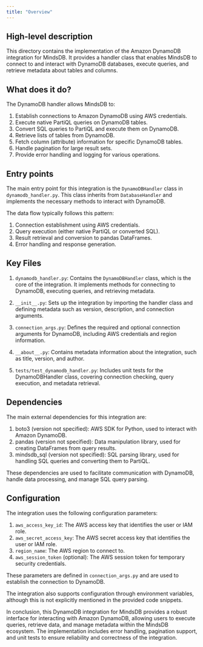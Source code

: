 ```yaml
---
title: "Overview"
---
```


## High-level description
This directory contains the implementation of the Amazon DynamoDB integration for MindsDB. It provides a handler class that enables MindsDB to connect to and interact with DynamoDB databases, execute queries, and retrieve metadata about tables and columns.

## What does it do?
The DynamoDB handler allows MindsDB to:
1. Establish connections to Amazon DynamoDB using AWS credentials.
2. Execute native PartiQL queries on DynamoDB tables.
3. Convert SQL queries to PartiQL and execute them on DynamoDB.
4. Retrieve lists of tables from DynamoDB.
5. Fetch column (attribute) information for specific DynamoDB tables.
6. Handle pagination for large result sets.
7. Provide error handling and logging for various operations.

## Entry points
The main entry point for this integration is the `DynamoDBHandler` class in `dynamodb_handler.py`. This class inherits from `DatabaseHandler` and implements the necessary methods to interact with DynamoDB.

The data flow typically follows this pattern:
1. Connection establishment using AWS credentials.
2. Query execution (either native PartiQL or converted SQL).
3. Result retrieval and conversion to pandas DataFrames.
4. Error handling and response generation.

## Key Files
1. `dynamodb_handler.py`: Contains the `DynamoDBHandler` class, which is the core of the integration. It implements methods for connecting to DynamoDB, executing queries, and retrieving metadata.

2. `__init__.py`: Sets up the integration by importing the handler class and defining metadata such as version, description, and connection arguments.

3. `connection_args.py`: Defines the required and optional connection arguments for DynamoDB, including AWS credentials and region information.

4. `__about__.py`: Contains metadata information about the integration, such as title, version, and author.

5. `tests/test_dynamodb_handler.py`: Includes unit tests for the DynamoDBHandler class, covering connection checking, query execution, and metadata retrieval.

## Dependencies
The main external dependencies for this integration are:

1. boto3 (version not specified): AWS SDK for Python, used to interact with Amazon DynamoDB.
2. pandas (version not specified): Data manipulation library, used for creating DataFrames from query results.
3. mindsdb_sql (version not specified): SQL parsing library, used for handling SQL queries and converting them to PartiQL.

These dependencies are used to facilitate communication with DynamoDB, handle data processing, and manage SQL query parsing.

## Configuration
The integration uses the following configuration parameters:

1. `aws_access_key_id`: The AWS access key that identifies the user or IAM role.
2. `aws_secret_access_key`: The AWS secret access key that identifies the user or IAM role.
3. `region_name`: The AWS region to connect to.
4. `aws_session_token` (optional): The AWS session token for temporary security credentials.

These parameters are defined in `connection_args.py` and are used to establish the connection to DynamoDB.

The integration also supports configuration through environment variables, although this is not explicitly mentioned in the provided code snippets.

In conclusion, this DynamoDB integration for MindsDB provides a robust interface for interacting with Amazon DynamoDB, allowing users to execute queries, retrieve data, and manage metadata within the MindsDB ecosystem. The implementation includes error handling, pagination support, and unit tests to ensure reliability and correctness of the integration.